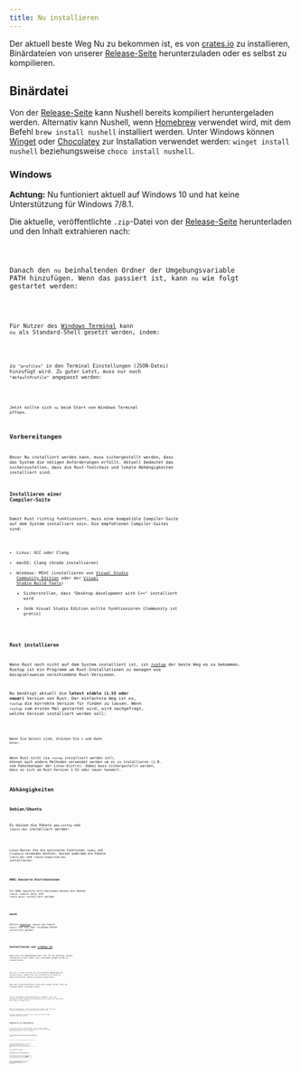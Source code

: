 ```yaml
---
title: Nu installieren
---
```



Der aktuell beste Weg Nu zu bekommen ist, es von [crates.io](https://crates.io) zu installieren, Binärdateien von unserer [Release-Seite](https://github.com/nushell/nushell/releases) herunterzuladen oder es selbst zu kompilieren.

## Binärdatei

Von der [Release-Seite](https://github.com/nushell/nushell/releases) kann Nushell bereits kompiliert heruntergeladen werden. Alternativ kann Nushell, wenn [Homebrew](https://brew.sh/) verwendet wird, mit dem Befehl `brew install nushell` installiert werden. Unter Windows können [Winget](https://docs.microsoft.com/en-us/windows/package-manager/winget/) oder [Chocolatey](https://chocolatey.org/) zur Installation verwendet werden: `winget install nushell` beziehungsweise `choco install nushell`.

### Windows

**Achtung:** Nu funtioniert aktuell auf Windows 10 und hat keine Unterstützung für Windows 7/8.1.

Die aktuelle, veröffentlichte `.zip`-Datei von der [Release-Seite](https://github.com/nushell/nushell/releases) herunterladen und den Inhalt extrahieren nach:

<Code code={windowsExampleExtractionLocation} lang="sh" />

Danach den `nu` beinhaltenden Ordner der Umgebungsvariable PATH hinzufügen. Wenn das passiert ist, kann `nu` wie folgt gestartet werden:

<Code code={windowsRunNu} lang="sh" />

Für Nutzer des [Windows Terminal](https://github.com/microsoft/terminal) kann `nu` als Standard-Shell gesetzt werden, indem:

<Code code={windowsTerminalDefaultShell} lang="sh" />

zu `"profiles"` in den Terminal Einstellungen (JSON-Datei) hinzufügt wird. Zu guter Letzt, muss nur noch `"defaultProfile"` angepasst werden:

<Code code={windowsChangeDefaultProfile} lang="sh" />

Jetzt sollte sich `nu` beim Start von Windows Terminal öffnen.

## Vorbereitungen

Bevor Nu installiert werden kann, muss sichergestellt werden, dass das System die nötigen Anforderungen erfüllt. Aktuell bedeutet das sicherzustellen, dass die Rust-Toolchain und lokale Abhängigkeiten installiert sind.

### Installieren einer Compiler-Suite

Damit Rust richtig funktioniert, muss eine kompatible Compiler-Suite auf dem System installiert sein. Die empfohlenen Compiler-Suites sind:

- Linux: GCC oder Clang
- macOS: Clang (Xcode installieren)
- Windows: MSVC (installieren von [Visual Studio Community Edition](https://visualstudio.microsoft.com/vs/community/) oder der [Visual Studio Build Tools](https://visualstudio.microsoft.com/downloads/#build-tools-for-visual-studio-2022))
  - Sicherstellen, dass "Desktop development with C++" installiert wird
  - Jede Visual Studio Edition sollte funktionieren (Community ist gratis)

### Rust installieren

Wenn Rust noch nicht auf dem System installiert ist, ist [rustup](https://rustup.rs/) der beste Weg es zu bekommen. Rustup ist ein Programm um Rust-Installationen zu managen wie beispielsweise verschiedene Rust-Versionen.

Nu benötigt aktuell die **latest stable (1.55 oder neuer)** Version von Rust. Der einfachste Weg ist es, `rustup` die korrekte Version für finden zu lassen. Wenn `rustup` zum ersten Mal gestartet wird, wird nachgefragt, welche Version installiert werden soll:

<Code code={rustupChooseRustVersion} lang="sh" />

Wenn Sie bereit sind, drücken Sie `1` und dann `Enter`.

Wenn Rust nicht via `rustup` installiert werden soll, können auch andere Methoden verwendet werden um es zu installieren (z.B. vom Paketmanager der Linux-Distro). Dabei muss sichergestellt werden, dass es sich um Rust-Version 1.55 oder neuer handelt.

## Abhängigkeiten

### Debian/Ubuntu

Es müssen die Pakete `pkg-config` und `libssl-dev` installiert werden:

<Code code={installPkgConfigLibsslDev} lang="sh" />

Linux-Nutzer die die optionalen Funktionen `rawkey` und `clipboard` verwenden möchten, müssen außerdem die Pakete `libx11-dev` und `libxcb-composite0-dev` installieren:

<Code code={useRawkeyAndClipboard} lang="sh" />

### RHEL basierte Distributionen

Für RHEL basierte Distributionen müssen die Pakete `libxcb`, `openssl-devel` und `libX11-devel` installiert werden:

<Code code={installRhelDependencies} lang="sh" />

### macOS

Mittels [Homebrew](https://brew.sh/), müssen die Pakete `openssl` und `cmake` über folgenden Befehl installiert werden:

<Code code={macosDeps} lang="sh" />

## Installieren von [crates.io](https://crates.io)

Wenn alle die Abhängigkeitenn, die für Nu benötigt werden, installiert sind, kann `cargo` verwendet werden um Nu zu installieren.

<Code code={cargoInstallNu} lang="sh" />

Das war's! Cargo wird Nu und seine anderen Abhängigkeiten herunterladen, kompilieren und schließlich im cargo `bin` Pfad installieren, damit es benutzt werden kann.

Wenn mehr Funktionalitäten installiert werden sollen, kann der folgende Befehl verwendet werden:

<Code code={cargoInstallNuMoreFeatures} lang="sh" />

Um alle verfügbaren Funktionalitäten zu bekommen, ist es am einfachsten einen Checkout durchzuführen und es selbst mit Hilfe der Rust-Tools zu kompilieren:

<Code code={buildNuYourself} lang="sh" />

Damit das funktioniert, sollte sichergestellt werden, dass alle oben genannten Abhängigkeiten auf dem System installiert sind.

Wenn Nu schließlich installiert ist, kann die Shell mit dem `nu`-Befehl gestartet werden:

<Code code={runNu} lang="sh" />

## Kompilieren von Quelldateien

Nu kann auch direkt aus den Quelldateien, die auf GitHub verfügbar sind, kompiliert werden. Das stellt unmittelbar die neuesten Funktionen und Fehlerbehebungen von Nu zur Verfügung.

<Code code={gitCloneNu} lang="sh" />

Git clont das main nushell Repo. Von da aus, kann Nu, wenn `rustup` verwendet wird, wie folgt kompiliert und gestartet werden:

<Code code={buildNuFromSource} lang="sh" />

Nu kann auch in "release" Modus kompiliert und gestartet werden:

<Code code={buildNuFromSourceRelease} lang="sh" />

Leute, die sich mit Rust auskennen, wundern sich womöglich, warum hier sowohl ein `build` als auch ein `run` durchgeführt wird, obwohl `run` standardmäßig auch einen Build durchführt. Das ist nötig, um ein Problem mit der neuen `default-run`-Option von Cargo zu umgehen, damit alle Plugins kompiliert werden. Dies wird unter Umständen in Zukunft nicht mehr nötig sein.

## Als Login-Shell verwenden

**!!! Nu befindet sich noch in der Entwicklung und ist unter Umständen nicht stabil genug für die tägliche Nutzung. !!!**

Um die Login-Shell festzulegen, kann der Befehl [`chsh`](https://linux.die.net/man/1/chsh) verwendet werden.
Manche Linux-Distributionen haben eine Liste von erlaubten Shells in `/etc/shells` und verbieten es die Shell zu ändern, bis Nu in der Whitelist ist. Wenn die `shells`-Datei nicht abgeändert wurde, erscheint vielleicht einen ähnlichen Fehler, wie:

<Code code={chshInvalidShellError} lang="sh" />

Nu kann zur Liste der erlaubte Shells hinzugefügt werden, indem der Pfad von `nu` der `shells`-Datei angefügt wird.
Der Pfad, der hinzugefügt werden muss, kann mit dem Befehl `which nu` herausgefunden werden. Normalerweise ist es `$HOME/.cargo/bin/nu`.
